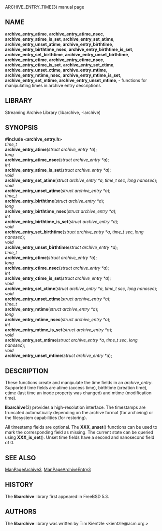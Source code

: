 ARCHIVE_ENTRY_TIME(3) manual page 
== NAME == 
'''archive_entry_atime''', 
'''archive_entry_atime_nsec''', 
'''archive_entry_atime_is_set''', 
'''archive_entry_set_atime''', 
'''archive_entry_unset_atime''', 
'''archive_entry_birthtime''', 
'''archive_entry_birthtime_nsec''', 
'''archive_entry_birthtime_is_set''', 
'''archive_entry_set_birthtime''', 
'''archive_entry_unset_birthtime''', 
'''archive_entry_ctime''', 
'''archive_entry_ctime_nsec''', 
'''archive_entry_ctime_is_set''', 
'''archive_entry_set_ctime''', 
'''archive_entry_unset_ctime''', 
'''archive_entry_mtime''', 
'''archive_entry_mtime_nsec''', 
'''archive_entry_mtime_is_set''', 
'''archive_entry_set_mtime''', 
'''archive_entry_unset_mtime''', 
- functions for manipulating times in archive entry descriptions 
== LIBRARY == 
Streaming Archive Library (libarchive, -larchive) 
== SYNOPSIS == 
'''<nowiki>#include <archive_entry.h></nowiki>''' 
<br> 
''time_t'' 
<br> 
'''archive_entry_atime'''(''struct archive_entry *a''); 
<br> 
''long'' 
<br> 
'''archive_entry_atime_nsec'''(''struct archive_entry *a''); 
<br> 
''int'' 
<br> 
'''archive_entry_atime_is_set'''(''struct archive_entry *a''); 
<br> 
''void'' 
<br> 
'''archive_entry_set_atime'''(''struct archive_entry *a'', ''time_t sec'', ''long nanosec''); 
<br> 
''void'' 
<br> 
'''archive_entry_unset_atime'''(''struct archive_entry *a''); 
<br> 
''time_t'' 
<br> 
'''archive_entry_birthtime'''(''struct archive_entry *a''); 
<br> 
''long'' 
<br> 
'''archive_entry_birthtime_nsec'''(''struct archive_entry *a''); 
<br> 
''int'' 
<br> 
'''archive_entry_birthtime_is_set'''(''struct archive_entry *a''); 
<br> 
''void'' 
<br> 
'''archive_entry_set_birthtime'''(''struct archive_entry *a'', ''time_t sec'', ''long nanosec''); 
<br> 
''void'' 
<br> 
'''archive_entry_unset_birthtime'''(''struct archive_entry *a''); 
<br> 
''time_t'' 
<br> 
'''archive_entry_ctime'''(''struct archive_entry *a''); 
<br> 
''long'' 
<br> 
'''archive_entry_ctime_nsec'''(''struct archive_entry *a''); 
<br> 
''int'' 
<br> 
'''archive_entry_ctime_is_set'''(''struct archive_entry *a''); 
<br> 
''void'' 
<br> 
'''archive_entry_set_ctime'''(''struct archive_entry *a'', ''time_t sec'', ''long nanosec''); 
<br> 
''void'' 
<br> 
'''archive_entry_unset_ctime'''(''struct archive_entry *a''); 
<br> 
''time_t'' 
<br> 
'''archive_entry_mtime'''(''struct archive_entry *a''); 
<br> 
''long'' 
<br> 
'''archive_entry_mtime_nsec'''(''struct archive_entry *a''); 
<br> 
''int'' 
<br> 
'''archive_entry_mtime_is_set'''(''struct archive_entry *a''); 
<br> 
''void'' 
<br> 
'''archive_entry_set_mtime'''(''struct archive_entry *a'', ''time_t sec'', ''long nanosec''); 
<br> 
''void'' 
<br> 
'''archive_entry_unset_mtime'''(''struct archive_entry *a''); 
== DESCRIPTION == 
These functions create and manipulate the time fields in an 
''archive_entry''. 
Supported time fields are atime (access time), birthtime (creation time), 
ctime (last time an inode property was changed) and mtime (modification time). 

'''libarchive'''(3) 
provides a high-resolution interface. 
The timestamps are truncated automatically depending on the archive format 
(for archiving) or the filesystem capabilities (for restoring). 

All timestamp fields are optional. 
The 
'''XXX_unset'''() 
functions can be used to mark the corresponding field as missing. 
The current state can be queried using 
'''XXX_is_set'''(). 
Unset time fields have a second and nanosecond field of 0. 
== SEE ALSO == 
[[ManPageArchive3]], 
[[ManPageArchiveEntry3]] 
== HISTORY == 
The 
'''libarchive''' 
library first appeared in 
FreeBSD 5.3. 
== AUTHORS == 
The 
'''libarchive''' 
library was written by 
Tim Kientzle  &lt;kientzle@acm.org.&gt; 
